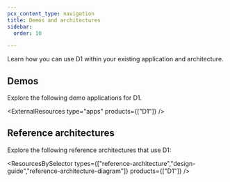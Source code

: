```yaml
---
pcx_content_type: navigation
title: Demos and architectures
sidebar:
  order: 10

---
```



Learn how you can use D1 within your existing application and architecture.

## Demos

Explore the following <GlossaryTooltip term="demo application">demo applications</GlossaryTooltip> for D1.

<ExternalResources type="apps" products={["D1"]} />

## Reference architectures

Explore the following <GlossaryTooltip term="reference architecture">reference architectures</GlossaryTooltip> that use D1:

<ResourcesBySelector types={["reference-architecture","design-guide","reference-architecture-diagram"]} products={["D1"]} />

